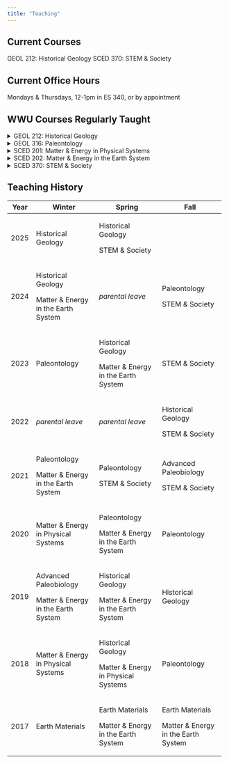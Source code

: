 ```yaml
---
title: "Teaching"
---
```


## Current Courses

GEOL 212: Historical Geology
SCED 370: STEM & Society

## Current Office Hours

Mondays & Thursdays, 12-1pm in ES 340, or by appointment

## WWU Courses Regularly Taught

<details>

<summary>GEOL 212: Historical Geology</summary>

Evolution of the major features of the earth's surface and of life; history of the ocean basins, continents and mountain belts related to the theory of plate tectonics; geologic history of North America and the Pacific Northwest.

</details>

<details>

<summary>GEOL 316: Paleontology</summary>

This course is an introduction to the study of paleontology, covering topics including the history of life on Earth, evolutionary theory and speciation, extinction and recovery, systematics and fossil classification, modes of fossilization, and the nature and completeness of the fossil record.

</details>

<details>

<summary>SCED 201: Matter & Energy in Physical Systems</summary>

This course is the first in a 4 course series designed for prospective elementary teachers but open to all students. The course uses a student-oriented pedagogy with an integrated content focus to help students develop important ideas in physical science.

</details>

<details>

<summary>SCED 202: Matter & Energy in the Earth System</summary>

This course is one of a 4 course series designed for prospective elementary teachers but open to all students. The course uses a student-oriented pedagogy with an integrated content focus to help students develop important ideas in earth science.

</details>

<details>

<summary>SCED 370: STEM & Society</summary>

In this course, we will explore the meaning and importance of scientific literacy and consider how scientific literacy relates to issues of equity and social justice. We will discuss different types of scientific controversy, study how scientific research is portrayed in news and popular media, and examine frameworks for teaching scientific literacy at the secondary level.

</details>

## Teaching History

+-------------+-------------------------------------+-------------------------------------+-------------------------------------+
| Year        | Winter                              | Spring                              | Fall                                |
+=============+=====================================+=====================================+=====================================+
| 2025        | Historical Geology                  | Historical Geology                  |                                     |
|             |                                     |                                     |                                     |
|             |                                     | STEM & Society                      |                                     |
+-------------+-------------------------------------+-------------------------------------+-------------------------------------+
| 2024        | Historical Geology                  | *parental leave*                    | Paleontology                        |
|             |                                     |                                     |                                     |
|             | Matter & Energy in the Earth System |                                     | STEM & Society                      |
+-------------+-------------------------------------+-------------------------------------+-------------------------------------+
| 2023        | Paleontology                        | Historical Geology                  | STEM & Society                      |
|             |                                     |                                     |                                     |
|             |                                     | Matter & Energy in the Earth System |                                     |
+-------------+-------------------------------------+-------------------------------------+-------------------------------------+
| 2022        | *parental leave*                    | *parental leave*                    | Historical Geology                  |
|             |                                     |                                     |                                     |
|             |                                     |                                     | STEM & Society                      |
+-------------+-------------------------------------+-------------------------------------+-------------------------------------+
| 2021        | Paleontology                        | Paleontology                        | Advanced Paleobiology               |
|             |                                     |                                     |                                     |
|             | Matter & Energy in the Earth System | STEM & Society                      | STEM & Society                      |
+-------------+-------------------------------------+-------------------------------------+-------------------------------------+
| 2020        | Matter & Energy in Physical Systems | Paleontology                        | Paleontology                        |
|             |                                     |                                     |                                     |
|             |                                     | Matter & Energy in the Earth System |                                     |
+-------------+-------------------------------------+-------------------------------------+-------------------------------------+
| 2019        | Advanced Paleobiology               | Historical Geology                  | Historical Geology                  |
|             |                                     |                                     |                                     |
|             | Matter & Energy in the Earth System | Matter & Energy in the Earth System |                                     |
+-------------+-------------------------------------+-------------------------------------+-------------------------------------+
| 2018        | Matter & Energy in Physical Systems | Historical Geology                  | Paleontology                        |
|             |                                     |                                     |                                     |
|             |                                     | Matter & Energy in Physical Systems |                                     |
+-------------+-------------------------------------+-------------------------------------+-------------------------------------+
| 2017        | Earth Materials                     | Earth Materials                     | Earth Materials                     |
|             |                                     |                                     |                                     |
|             |                                     | Matter & Energy in the Earth System | Matter & Energy in the Earth System |
+-------------+-------------------------------------+-------------------------------------+-------------------------------------+
